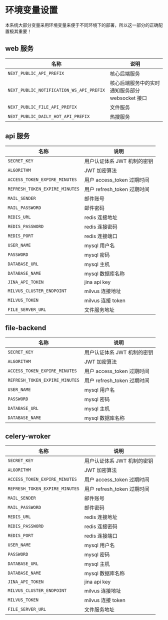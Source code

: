 
# 环境变量设置

<Callout type='info'>
	本系统大部分变量采用环境变量来便于不同环境下的部署，所以这一部分的正确配置极其重要！
</Callout>

## web 服务

| 名称                                     | 说明                                            |
| ---------------------------------------- | ----------------------------------------------- |
| `NEXT_PUBLIC_API_PREFIX`                 | 核心后端服务                                    |
| `NEXT_PUBLIC_NOTIFICATION_WS_API_PREFIX` | 核心后端服务中的实时通知服务部分 websocket 接口 |
| `NEXT_PUBLIC_FILE_API_PREFIX`            | 文件服务                                        |
| `NEXT_PUBLIC_DAILY_HOT_API_PREFIX`       | 热搜服务                                        |

## api 服务

| 名称                           | 说明                        |
| ------------------------------ | --------------------------- |
| `SECRET_KEY`                   | 用户认证体系 JWT 机制的密钥 |
| `ALGORITHM`                    | JWT 加密算法                |
| `ACCESS_TOKEN_EXPIRE_MINUTES`  | 用户 access_token 过期时间  |
| `REFRESH_TOKEN_EXPIRE_MINUTES` | 用户 refresh_token 过期时间 |
| `MAIL_SENDER`                  | 邮件账号                    |
| `MAIL_PASSWORD`                | 邮件密码                    |
| `REDIS_URL`                    | redis 连接地址              |
| `REDIS_PASSWORD`               | redis 连接密码              |
| `REDIS_PORT`                   | redis 连接端口              |
| `USER_NAME`                    | mysql 用户名                |
| `PASSWORD`                     | mysql 密码                  |
| `DATABASE_URL`                 | mysql 主机                  |
| `DATABASE_NAME`                | mysql 数据库名称            |
| `JINA_API_TOKEN`               | jina api key                |
| `MILVUS_CLUSTER_ENDPOINT`      | milvus 连接地址             |
| `MILVUS_TOKEN`                 | milvus 连接 token           |
| `FILE_SERVER_URL`              | 文件服务地址                |

## file-backend

| 名称                           | 说明                        |
| ------------------------------ | --------------------------- |
| `SECRET_KEY`                   | 用户认证体系 JWT 机制的密钥 |
| `ALGORITHM`                    | JWT 加密算法                |
| `ACCESS_TOKEN_EXPIRE_MINUTES`  | 用户 access_token 过期时间  |
| `REFRESH_TOKEN_EXPIRE_MINUTES` | 用户 refresh_token 过期时间 |
| `USER_NAME`                    | mysql 用户名                |
| `PASSWORD`                     | mysql 密码                  |
| `DATABASE_URL`                 | mysql 主机                  |
| `DATABASE_NAME`                | mysql 数据库名称            |

## celery-wroker

| 名称                           | 说明                        |
| ------------------------------ | --------------------------- |
| `SECRET_KEY`                   | 用户认证体系 JWT 机制的密钥 |
| `ALGORITHM`                    | JWT 加密算法                |
| `ACCESS_TOKEN_EXPIRE_MINUTES`  | 用户 access_token 过期时间  |
| `REFRESH_TOKEN_EXPIRE_MINUTES` | 用户 refresh_token 过期时间 |
| `MAIL_SENDER`                  | 邮件账号                    |
| `MAIL_PASSWORD`                | 邮件密码                    |
| `REDIS_URL`                    | redis 连接地址              |
| `REDIS_PASSWORD`               | redis 连接密码              |
| `REDIS_PORT`                   | redis 连接端口              |
| `USER_NAME`                    | mysql 用户名                |
| `PASSWORD`                     | mysql 密码                  |
| `DATABASE_URL`                 | mysql 主机                  |
| `DATABASE_NAME`                | mysql 数据库名称            |
| `JINA_API_TOKEN`               | jina api key                |
| `MILVUS_CLUSTER_ENDPOINT`      | milvus 连接地址             |
| `MILVUS_TOKEN`                 | milvus 连接 token           |
| `FILE_SERVER_URL`              | 文件服务地址                |
